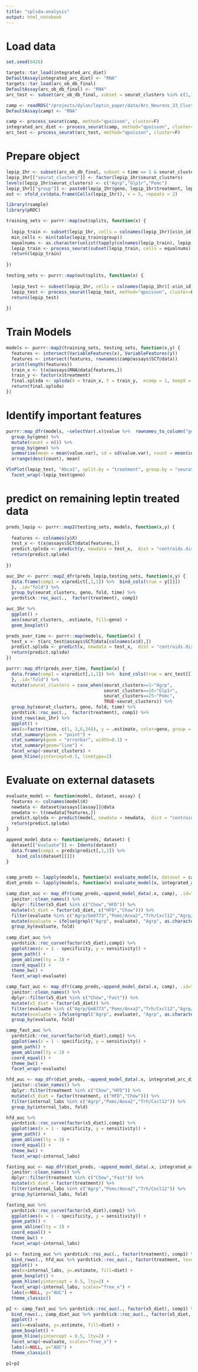 ```yaml
---
title: "splsda-analysis"
output: html_notebook
---
```



# Load data
```r
set.seed(0426)

targets::tar_load(integrated_arc_diet)
DefaultAssay(integrated_arc_diet) <- "RNA"
targets::tar_load(arc_ob_db_final)
DefaultAssay(arc_ob_db_final) <- "RNA"
arc_test <- subset(arc_ob_db_final, subset = seurat_clusters %in% c(1,10, 25) & time %in% c(3,6,24))

camp <- readRDS("/projects/dylan/leptin_paper/data/Arc_Neurons_33_Clusters.rds")
DefaultAssay(camp) <- "RNA"

camp <- process_seurat(camp, method="qpoisson", cluster=F)
integrated_arc_diet <- process_seurat(camp, method="qpoisson", cluster=F)
arc_test <- process_seurat(arc_test, method="qpoisson", cluster=F)
```

# Prepare object
```r
lepip_1hr <- subset(arc_ob_db_final, subset = time == 1 & seurat_clusters %in% c(1, 10, 25))
lepip_1hr[["seurat_clusters"]] <- factor(lepip_1hr$seurat_clusters)
levels(lepip_1hr$seurat_clusters) <- c("Agrp","Glp1r","Pomc")
lepip_1hr[["group"]] <- paste0(lepip_1hr$geno, lepip_1hr$treatment, lepip_1hr$seurat_clusters)
out <- vfold_cv(data.frame(Cells(lepip_1hr)), v = 5, repeats = 2)
```

```r
library(rsample)
library(pROC)

training_sets <- purrr::map(out$splits, function(x) {
  
  lepip_train <- subset(lepip_1hr, cells = colnames(lepip_1hr)[x$in_id])
  min_cells <- min(table(lepip_train$group))
  equalnums <- as.character(unlist(tapply(colnames(lepip_train), lepip_train$group, function(x) sample(x, min_cells))))
  lepip_train <- process_seurat(subset(lepip_train, cells = equalnums), method="qpoisson", cluster=F, nfeats = 5000, features = "^Gm|Rik$")
  return(lepip_train)
  
})

testing_sets <- purrr::map(out$splits, function(x) {
  
  lepip_test <- subset(lepip_1hr, cells = colnames(lepip_1hr)[-x$in_id])
  lepip_test <- process_seurat(lepip_test, method="qpoisson", cluster=F, nfeats = 5000)
  return(lepip_test)
  
})
```

# Train Models
```r
models <- purrr::map2(training_sets, testing_sets, function(x,y) {
  features <- intersect(VariableFeatures(x), VariableFeatures(y))
  features <- intersect(features, rownames(camp@assays$SCT@data))
  print(length(features))
  train_x <- t(x@assays$RNA@data[features,])
  train_y <- factor(x$treatment)
  final.splsda <- splsda(X = train_x, Y = train_y,  ncomp = 1, keepX = 100)
  return(final.splsda)
})
```

# Identify important features
```r
purrr::map_dfr(models, ~selectVar(.x)$value %>%  rownames_to_column("gene"), .id="fold") %>% 
  group_by(gene) %>% 
  mutate(count = n()) %>% 
  group_by(gene) %>% 
  summarise(mean = mean(value.var), sd = sd(value.var), count = mean(count)/10) %>% 
  arrange(desc(count), mean)
```
```r
VlnPlot(lepip_test, "Abca1", split.by = "treatment", group.by = "seurat_clusters") +
  facet_wrap(~lepip_test$geno)
```

# predict on remaining leptin treated data
```r
preds_lepip <- purrr::map2(testing_sets, models, function(x,y) {
  
  features <- colnames(y$X)
  test_x <- t(x@assays$SCT@data[features,])
  predict.splsda <- predict(y, newdata = test_x,  dist = "centroids.dist")
  return(predict.splsda)
  
})

auc_1hr <- purrr::map2_dfr(preds_lepip,testing_sets, function(x,y) {
  data.frame(comp1 = x$predict[,1,1]) %>%  bind_cols(true = y[[]])
  }, .id="fold") %>% 
  group_by(seurat_clusters, geno, fold, time) %>% 
  yardstick::roc_auc(.,  factor(treatment), comp1) 

auc_1hr %>% 
  ggplot() +
  aes(seurat_clusters, .estimate, fill=geno) +
  geom_boxplot()
```

```r
preds_over_time <- purrr::map(models, function(x) {
  test_x <- t(arc_test@assays$SCT@data[colnames(x$X),])
  predict.splsda <- predict(x, newdata = test_x,  dist = "centroids.dist")
  return(predict.splsda)
})

purrr::map_dfr(preds_over_time, function(x) {
  data.frame(comp1 = x$predict[,1,1]) %>%  bind_cols(true = arc_test[[]])
  }, .id="fold") %>%
  mutate(seurat_clusters = case_when(seurat_clusters==1~"Agrp",
                                     seurat_clusters==10~"Glp1r",
                                     seurat_clusters==25~"Pomc",
                                     TRUE~seurat_clusters)) %>% 
  group_by(seurat_clusters, geno, fold, time) %>% 
  yardstick::roc_auc(.,  factor(treatment), comp1) %>% 
  bind_rows(auc_1hr) %>%
  ggplot() +
  aes(x=factor(time, c(1, 3,6,24)), y = .estimate, color=geno, group = geno) +
  stat_summary(geom = "point") +
  stat_summary(geom = "errorbar", width=0.1) +
  stat_summary(geom="line") +
  facet_wrap(~seurat_clusters) +
  geom_hline(yintercept=0.5, linetype=2)
```

# Evaluate on external datasets
```r
evaluate_model <- function(model, dataset, assay) {
  features <- colnames(model$X)
  newdata <- dataset@assays[[assay]]@data
  newdata <- t(newdata[features,])
  predict.splsda <- predict(model, newdata = newdata,  dist = "centroids.dist")
  return(predict.splsda)
}

append_model_data <- function(preds, dataset) {
  dataset[["evaluate"]] <- Idents(dataset)
  data.frame(comp1 = preds$predict[,1,1]) %>% 
    bind_cols(dataset[[]])
}


camp_preds <- lapply(models, function(x) evaluate_model(x, dataset = camp, assay = "SCT")) 
diet_preds <- lapply(models, function(x) evaluate_model(x, integrated_arc_diet, "SCT"))
```

```r
camp_diet_auc <- map_dfr(camp_preds,~append_model_data(.x, camp), .id="fold") %>% 
  janitor::clean_names() %>% 
  dplyr::filter(x5_diet %in% c("Chow","HFD")) %>% 
  mutate(x5_diet = factor(x5_diet, c("HFD","Chow"))) %>% 
  filter(evaluate %in% c("Agrp/Gm8773","Pomc/Anxa2","Trh/Cxcl12","Agrp/Sst")) %>% 
  mutate(evaluate = ifelse(grepl("Agrp", evaluate), "Agrp", as.character(evaluate))) %>% 
  group_by(evaluate, fold) 
  
camp_diet_auc %>% 
  yardstick::roc_curve(factor(x5_diet),comp1) %>% 
  ggplot(aes(x = 1 - specificity, y = sensitivity)) +
  geom_path() +
  geom_abline(lty = 3) +
  coord_equal() +
  theme_bw() + 
  facet_wrap(~evaluate)
```

```r
camp_fast_auc <- map_dfr(camp_preds,~append_model_data(.x, camp), .id="fold") %>% 
  janitor::clean_names() %>% 
  dplyr::filter(x5_diet %in% c("Chow","Fast")) %>% 
  mutate(x5_diet = factor(x5_diet)) %>% 
  filter(evaluate %in% c("Agrp/Gm8773","Pomc/Anxa2","Trh/Cxcl12","Agrp/Sst")) %>% 
  mutate(evaluate = ifelse(grepl("Agrp", evaluate), "Agrp", as.character(evaluate))) %>% 
  group_by(evaluate, fold) 

camp_fast_auc %>% 
  yardstick::roc_curve(factor(x5_diet),comp1) %>% 
  ggplot(aes(x = 1 - specificity, y = sensitivity)) +
  geom_path() +
  geom_abline(lty = 3) +
  coord_equal() +
  theme_bw() + 
  facet_wrap(~evaluate)
```

```r
hfd_auc <- map_dfr(diet_preds, ~append_model_data(.x, integrated_arc_diet), .id="fold") %>% 
  janitor::clean_names() %>% 
  dplyr::filter(treatment %in% c("Chow","HFD")) %>% 
  mutate(x5_diet = factor(treatment, c("HFD","Chow"))) %>% 
  filter(internal_labs %in% c("Agrp","Pomc/Anxa2","Trh/Cxcl12")) %>% 
  group_by(internal_labs, fold)

hfd_auc %>% 
  yardstick::roc_curve(factor(x5_diet),comp1) %>% 
  ggplot(aes(x = 1 - specificity, y = sensitivity)) +
  geom_path() +
  geom_abline(lty = 3) +
  coord_equal() +
  theme_bw() +
  facet_wrap(~internal_labs)
```

```r
fasting_auc <- map_dfr(diet_preds, ~append_model_data(.x, integrated_arc_diet), .id="fold") %>% 
  janitor::clean_names() %>% 
  dplyr::filter(treatment %in% c("Chow","Fast")) %>% 
  mutate(x5_diet = factor(treatment)) %>% 
  filter(internal_labs %in% c("Agrp","Pomc/Anxa2","Trh/Cxcl12")) %>% 
  group_by(internal_labs, fold) 

fasting_auc %>% 
  yardstick::roc_curve(factor(x5_diet),comp1) %>% 
  ggplot(aes(x = 1 - specificity, y = sensitivity)) +
  geom_path() +
  geom_abline(lty = 3) +
  coord_equal() +
  theme_bw() +
  facet_wrap(~internal_labs)
```

```r
p1 <- fasting_auc %>% yardstick::roc_auc(., factor(treatment), comp1) %>% 
  bind_rows(., hfd_auc %>% yardstick::roc_auc(., factor(treatment, levels = c("HFD", "Chow")), comp1), .id="diet") %>% 
  ggplot() +
  aes(x=internal_labs, y=.estimate, fill=diet) +
  geom_boxplot() +
  geom_hline(yintercept = 0.5, lty=2) +
  facet_wrap(~internal_labs, scales="free_x") +
  labs(x=NULL, y="AUC") +
  theme_classic()

p2 <- camp_fast_auc %>% yardstick::roc_auc(., factor(x5_diet), comp1) %>% 
  bind_rows(., camp_diet_auc %>% yardstick::roc_auc(., factor(x5_diet, levels = c("HFD", "Chow")), comp1), .id="diet") %>% 
  ggplot() +
  aes(x=evaluate, y=.estimate, fill=diet) +
  geom_boxplot() +
  geom_hline(yintercept = 0.5, lty=2) +
  facet_wrap(~evaluate, scales="free_x") +
  labs(x=NULL, y="AUC") +
  theme_classic()

p1+p2
```